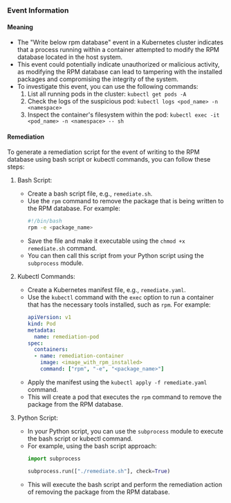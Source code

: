 
### Event Information

#### Meaning

- The "Write below rpm database" event in a Kubernetes cluster indicates that a process running within a container attempted to modify the RPM database located in the host system.
- This event could potentially indicate unauthorized or malicious activity, as modifying the RPM database can lead to tampering with the installed packages and compromising the integrity of the system.
- To investigate this event, you can use the following commands:
  1. List all running pods in the cluster: `kubectl get pods -A`
  2. Check the logs of the suspicious pod: `kubectl logs <pod_name> -n <namespace>`
  3. Inspect the container's filesystem within the pod: `kubectl exec -it <pod_name> -n <namespace> -- sh`

#### Remediation

To generate a remediation script for the event of writing to the RPM database using bash script or kubectl commands, you can follow these steps:

1. Bash Script:
   - Create a bash script file, e.g., `remediate.sh`.
   - Use the `rpm` command to remove the package that is being written to the RPM database. For example:
     ```bash
     #!/bin/bash
     rpm -e <package_name>
     ```
   - Save the file and make it executable using the `chmod +x remediate.sh` command.
   - You can then call this script from your Python script using the `subprocess` module.

2. Kubectl Commands:
   - Create a Kubernetes manifest file, e.g., `remediate.yaml`.
   - Use the `kubectl` command with the `exec` option to run a container that has the necessary tools installed, such as `rpm`. For example:
     ```yaml
     apiVersion: v1
     kind: Pod
     metadata:
       name: remediation-pod
     spec:
       containers:
       - name: remediation-container
         image: <image_with_rpm_installed>
         command: ["rpm", "-e", "<package_name>"]
     ```
   - Apply the manifest using the `kubectl apply -f remediate.yaml` command.
   - This will create a pod that executes the `rpm` command to remove the package from the RPM database.

3. Python Script:
   - In your Python script, you can use the `subprocess` module to execute the bash script or kubectl command.
   - For example, using the bash script approach:
     ```python
     import subprocess
     
     subprocess.run(["./remediate.sh"], check=True)
     ```
   - This will execute the bash script and perform the remediation action of removing the package from the RPM database.

